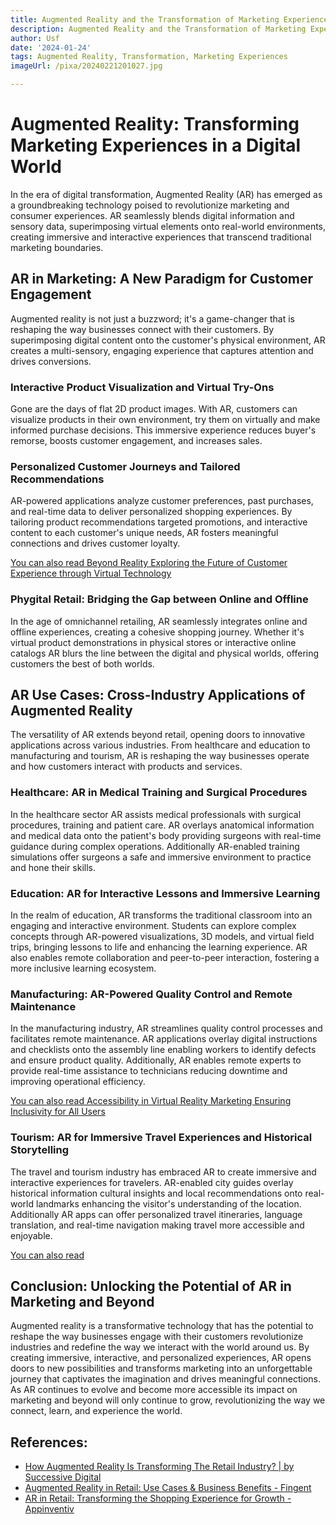 ```yaml
---
title: Augmented Reality and the Transformation of Marketing Experiences
description: Augmented Reality and the Transformation of Marketing Experiences
author: Usf
date: '2024-01-24'
tags: Augmented Reality, Transformation, Marketing Experiences
imageUrl: /pixa/20240221201027.jpg

---
```

# Augmented Reality: Transforming Marketing Experiences in a Digital World

In the era of digital transformation, Augmented Reality  (AR) has emerged as a groundbreaking  technology poised to revolutionize  marketing  and consumer experiences. AR seamlessly blends digital information and sensory data, superimposing virtual elements onto  real-world environments, creating immersive and interactive experiences that transcend traditional marketing boundaries.

##  AR in  Marketing: A New Paradigm for Customer Engagement
Augmented reality  is not  just a buzzword; it's a  game-changer that is reshaping the way businesses connect  with their customers.  By superimposing digital content onto the customer's physical environment, AR creates a multi-sensory, engaging experience that captures attention and drives conversions.

### Interactive  Product Visualization and Virtual  Try-Ons
Gone are the days of flat 2D product images. With AR, customers can visualize products in their own environment, try them on virtually and  make informed purchase decisions. This immersive experience reduces buyer's remorse, boosts customer engagement, and increases sales.

### Personalized Customer Journeys and Tailored Recommendations
AR-powered applications analyze  customer preferences, past purchases, and real-time data to  deliver personalized  shopping experiences. By tailoring product recommendations targeted promotions, and interactive content to  each customer's unique needs, AR fosters meaningful connections  and drives customer loyalty.

[You can  also read Beyond Reality Exploring the  Future of Customer  Experience through Virtual Technology](Beyond%20Reality%20Exploring%20the%20Future%20of%20Customer%20Experience%20through%20Virtual%20Technology)


### Phygital Retail: Bridging the Gap between  Online and  Offline
In the age of omnichannel retailing,  AR seamlessly integrates online and offline experiences, creating a cohesive  shopping journey. Whether it's virtual product demonstrations in  physical  stores or interactive online catalogs AR blurs the line between the digital and physical worlds, offering  customers the  best of both worlds.

## AR Use Cases: Cross-Industry  Applications  of Augmented Reality

The versatility of AR extends beyond retail, opening doors to innovative applications across various industries. From healthcare and  education to manufacturing and tourism, AR  is reshaping  the way businesses operate and  how customers interact with products  and services.

### Healthcare: AR in Medical Training and Surgical Procedures
In the healthcare sector AR assists medical  professionals with surgical procedures, training and patient care. AR overlays anatomical information  and medical data onto the patient's body providing  surgeons  with real-time guidance during complex operations. Additionally AR-enabled training simulations offer surgeons  a safe and immersive environment to practice and hone their skills.

### Education: AR for Interactive Lessons and Immersive Learning
In the  realm of education, AR transforms the traditional classroom into an  engaging and  interactive environment. Students can explore complex concepts through AR-powered visualizations, 3D models, and virtual  field trips, bringing lessons to life and enhancing the learning experience. AR also enables remote collaboration and peer-to-peer interaction, fostering a more inclusive learning ecosystem.

### Manufacturing: AR-Powered  Quality Control and Remote Maintenance
In the manufacturing  industry, AR streamlines quality  control processes and facilitates remote maintenance. AR applications overlay digital instructions and checklists onto the assembly line enabling workers to identify defects and ensure product quality. Additionally, AR enables remote experts to provide real-time assistance to technicians reducing downtime and improving  operational efficiency.

[You can also read Accessibility in Virtual Reality Marketing Ensuring Inclusivity for All Users](Accessibility%20in%20Virtual%20Reality%20Marketing%20Ensuring%20Inclusivity%20for%20All%20Users)


### Tourism: AR for Immersive Travel Experiences and  Historical Storytelling
The travel and tourism industry has embraced AR to create immersive  and interactive  experiences for travelers. AR-enabled city guides overlay historical information cultural insights and local recommendations onto real-world landmarks enhancing the visitor's understanding of the location. Additionally AR apps can offer personalized travel itineraries, language translation, and real-time navigation making travel more accessible  and enjoyable.

[You can also read ]()


## Conclusion:  Unlocking the Potential of AR in Marketing and Beyond

Augmented  reality is a transformative  technology that has the potential to reshape the way businesses engage with their customers revolutionize industries and redefine the way we interact with the world around us. By  creating immersive, interactive, and personalized experiences, AR opens  doors to new  possibilities and transforms marketing into an unforgettable journey that captivates the imagination and drives meaningful connections. As AR continues to evolve and become more accessible  its impact on marketing and beyond will only continue to grow,  revolutionizing  the way we connect, learn, and experience  the world.

## References:
- [How Augmented Reality Is Transforming The Retail Industry? | by Successive Digital](https://medium.com/@successive_digital/how-augmented-reality-is-transforming-the-retail-industry-b3cf0e1c8584)
- [Augmented Reality in Retail: Use Cases & Business Benefits - Fingent](https://www.fingent.com/blog/augmented-reality-in-retail-reimagining-the-future-of-shopping/)
- [AR in Retail: Transforming the Shopping Experience for Growth - Appinventiv](https://appinventiv.com/blog/augmented-reality-in-retail/amp/)
